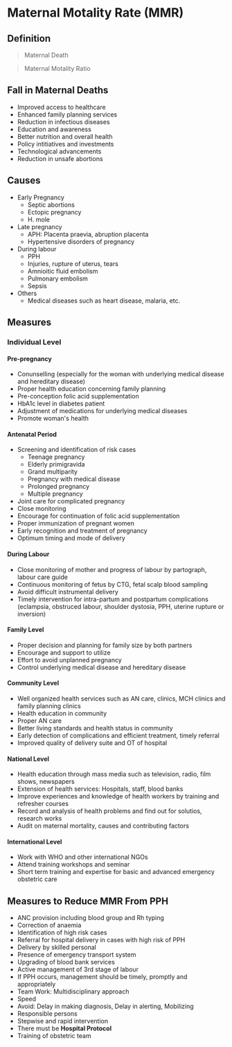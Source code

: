 # Maternal Motality Rate (MMR)

## Definition

> Maternal Death

> Maternal Motality Ratio

## Fall in Maternal Deaths

- Improved access to healthcare
- Enhanced family planning services
- Reduction in infectious diseases
- Education and awareness
- Better nutrition and overall health
- Policy intitiatives and investments
- Technological advancements
- Reduction in unsafe abortions

## Causes

- Early Pregnancy
  - Septic abortions
  - Ectopic pregnancy
  - H. mole
- Late pregnancy
  - APH: Placenta praevia, abruption placenta
  - Hypertensive disorders of pregnancy
- During labour
  - PPH
  - Injuries, rupture of uterus, tears
  - Amnioitic fluid embolism
  - Pulmonary embolism
  - Sepsis
- Others
  - Medical diseases such as heart disease, malaria, etc.

## Measures

### Individual Level

#### Pre-pregnancy

- Conunselling (especially for the woman with underlying medical disease and hereditary disease)
- Proper health education concerning family planning
- Pre-conception folic acid supplementation
- HbA1c level in diabetes patient
- Adjustment of medications for underlying medical diseases
- Promote woman's health

#### Antenatal Period

- Screening and identification of risk cases
  - Teenage pregnancy
  - Elderly primigravida
  - Grand multiparity
  - Pregnancy with medical disease
  - Prolonged pregnancy
  - Multiple pregnancy
- Joint care for complicated pregnancy
- Close monitoring
- Encourage for continuation of folic acid supplementation
- Proper immunization of pregnant women
- Early recognition and treatment of pregnancy
- Optimum timing and mode of delivery

#### During Labour

- Close monitoring of mother and progress of labour by partograph, labour care guide
- Continuous monitoring of fetus by CTG, fetal scalp blood sampling
- Avoid difficult instrumental delivery
- Timely intervention for intra-partum and postpartum complications (eclampsia, obstruced labour, shoulder dystosia, PPH, uterine rupture or inversion)

#### Family Level

- Proper decision and planning for family size by both partners
- Encourage and support to utilize
- Effort to avoid unplanned pregnancy
- Control underlying medical disease and hereditary disease

#### Community Level

- Well organized health services such as AN care, clinics, MCH clinics and family planning clinics
- Health education in community
- Proper AN care
- Better living standards and health status in community
- Early detection of complications and efficient treatment, timely referral
- Improved quality of delivery suite and OT of hospital

#### National Level

- Health education through mass media such as television, radio, film shows, newspapers
- Extension of health services: Hospitals, staff, blood banks
- Improve experiences and knowledge of health workers by training and refresher courses
- Record and analysis of health problems and find out for solutios, research works
- Audit on maternal mortality, causes and contributing factors

#### International Level

- Work with WHO and other international NGOs
- Attend training workshops and seminar
- Short term training and expertise for basic and advanced emergency obstetric care

## Measures to Reduce MMR From PPH

- ANC provision including blood group and Rh typing
- Correction of anaemia
- Identification of high risk cases
- Referral for hospital delivery in cases with high risk of PPH
- Delivery by skilled personal
- Presence of emergency transport system
- Upgrading of blood bank services
- Active management of 3rd stage of labour
- If PPH occurs, management should be timely, promptly and appropriately
- Team Work: Multidisciplinary approach
- Speed
- Avoid: Delay in making diagnosis, Delay in alerting, Mobilizing
- Responsible persons
- Stepwise and rapid intervention
- There must be **Hospital Protocol**
- Training of obstetric team
